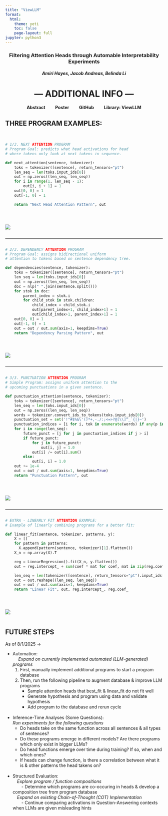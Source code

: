 ```yaml
---
title: "ViewLLM"
format:
  html:
    theme: yeti
    toc: false
    page-layout: full
jupyter: python3
---
```


<style>
.quarto-title-block {
  display: none !important;
}
.center {
  text-align: center;
  margin-bottom: 1.5em;
}
.links a {
  margin: 0 1em;
  text-decoration: none;
  font-weight: bold;
}
.code-image-container {
  display: flex;
  gap: 2em;
  align-items: flex-start;
  flex-wrap: wrap;
}
.code-block {
  flex: 1;
  min-width: 300px;
}
.image-block {
  flex: 1;
  min-width: 200px;
}
</style>

<div class="center">

### Filtering Attention Heads through Automable Interpretability Experiments

##### Amiri Hayes, Jacob Andreas, Belinda Li

# — ADDITIONAL INFO —
<div class="links">
  <a href="https://drive.google.com/file/d/1Py0Iy6DFwMWoviuffSzoH2f0pfzIuhy6/view?usp=sharing"><strong>Abstract</strong></a>
  <a href="https://drive.google.com/file/d/1pJabwGFm6aaWH20wK8qmOcMiKy29-IiG/view?usp=sharing"><strong>Poster</strong></a>
  <a href="https://github.com/AmiriHayes/LLM-Interpretability"><strong>GitHub</strong></a>
  <a href="https://test.pypi.org/project/viewllm/"><strong>Library: ViewLLM</strong></a>
</div>
</div>

## THREE PROGRAM EXAMPLES:
\
<!-- 🔁 Code + Image Example 1 -->
<div class="code-image-container">
<div class="code-block">
```python
# 1/3. NEXT ATTENTION PROGRAM
# Program Goal: predicts what head activations for head
# where tokens only look at next tokens in sequence.

def next_attention(sentence, tokenizer):
    toks = tokenizer([sentence], return_tensors="pt")
    len_seq = len(toks.input_ids[0])
    out = np.zeros((len_seq, len_seq))
    for i in range(1, len_seq - 1):
        out[i, i + 1] = 1
    out[0, 0] = 1
    out[-1, 0] = 1

    return "Next Head Attention Pattern", out
```
</div>
<div class="image-block rounded">
![](img/next_attention.png)
</div>
</div>

---

<!-- 🔁 Code + Image Example 2 (Copy from here) -->
<!-- Copy and paste this whole block to add more examples -->
<div class="code-image-container">
<div class="code-block">
```python
# 2/3. DEPENDENCY ATTENTION PROGRAM
# Program Goal: assigns bidirectional uniform
# attention to tokens based on sentence dependency tree.

def dependencies(sentence, tokenizer):
    toks = tokenizer([sentence], return_tensors="pt")
    len_seq = len(toks.input_ids[0])
    out = np.zeros((len_seq, len_seq))
    doc = nlp(" ".join(sentence.split()))
    for stok in doc:
        parent_index = stok.i
        for child_stok in stok.children:
            child_index = child_stok.i
            out[parent_index+1, child_index+1] = 1
            out[child_index+1, parent_index+1] = 1
    out[0, 0] = 1
    out[-1, 0] = 1
    out = out / out.sum(axis=1, keepdims=True)
    return "Dependency Parsing Pattern", out
```
</div>
<div class="image-block">
![](img/dependencies.png)
</div>
</div>

---

<!-- 🔁 Code + Image Example 3 -->
<div class="code-image-container">
<div class="code-block">
```python
# 3/3. PUNCTUATION ATTENTION PROGRAM
# Simple Program: assigns uniform attention to the
# upcoming punctuations in a given sentence.

def punctuation_attention(sentence, tokenizer):
    toks = tokenizer([sentence], return_tensors="pt")
    len_seq = len(toks.input_ids[0])
    out = np.zeros((len_seq, len_seq))
    words = tokenizer.convert_ids_to_tokens(toks.input_ids[0])
    punctuation_set = set('!"#$%&\'()*+,-./:;<=>?@[\\]^_`{|}~')
    punctuation_indices = [i for i, tok in enumerate(words) if any(p in tok for p in punctuation_set)]
    for i in range(len_seq):
        future_punct = [j for j in punctuation_indices if j > i]
        if future_punct:
            for j in future_punct:
                out[i, j] = 1.0
            out[i] /= out[i].sum()
        else:
            out[i, i] = 1.0
    out += 1e-4
    out = out / out.sum(axis=1, keepdims=True)
    return "Punctuation Pattern", out
```
</div>
<div class="image-block">
![](img/punctuation.png)
</div>
</div>

---

<!-- 🔁 Code + Image Example 3 -->
<div class="code-image-container">
<div class="code-block">
```python
# EXTRA - LINEARLY FIT ATTENTION EXAMPLE:
# Example of linearly combining programs for a better fit:

def linear_fit(sentence, tokenizer, patterns, y):
    X = []
    for pattern in patterns:
      X.append(pattern(sentence, tokenizer)[1].flatten())
    X_n = np.array(X).T

    reg = LinearRegression().fit(X_n, y.flatten())
    out = reg.intercept_ + sum(coef * mat for coef, mat in zip(reg.coef_, X))

    len_seq = len(tokenizer([sentence], return_tensors="pt").input_ids[0])
    out = out.reshape((len_seq, len_seq))
    out = out / out.sum(axis=1, keepdims=True)
    return "Linear Fit", out, reg.intercept_, reg.coef_
```
</div>
<div class="image-block">
![](img/linear_fit.png)
</div>
</div>

## FUTURE STEPS
As of 8/1/2025 &#8594;

- Automation: \
&emsp; *Expand on currently implemented automated (LLM-generated) programs*
  1. First, manually implement additional programs to start a program database
  2. Then, run the following pipeline to augment database & improve LLM programs
      - Sample attention heads that best_fit & linear_fit do not fit well
      - Generate hypothesis and program using data and validate hypothesis
      - Add program to the database and rerun cycle
\
\
- Inference-Time Analyses (Some Questions): \
  *Run experiments for the following questions*
  - Do heads take on the same function across all sentences & all types of sentences?
  - Do these programs emerge in different models? Are there programs which only exist in bigger LLMs?
  - Do head functions emerge over time during training? If so, when and which ones?
  - If heads can change function, is there a correlation between what it is & other patterns the head takens on?
\
\
- Structured Evaluation:  
  &emsp;*Explore program / function compositions*  
  &emsp;&emsp;- Determine which programs are co-occuring in heads & develop a composition tree from program database \
  &emsp;*Expand on existing Chain-of-Thought (COT) Implementation*  
  &emsp;&emsp;- Continue comparing activations in Question-Answering contexts when LLMs are given misleading hints